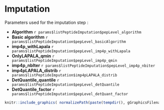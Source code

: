 # Imputation 
       
Parameters used for the imputation step :

* __Algorithm__ `r params$listPeptideImputation$pepLevel_algorithm`
* __Basic algorithm__ `r params$listPeptideImputation$pepLevel_basicAlgorithm`
* __imp4p_withLapala__ `r params$listPeptideImputation$pepLevel_imp4p_withLapala`
* __OnlyLAPALA_qmin__ `r params$listPeptideImputation$pepLevel_imp4p_qmin`
* __imp4p_nbIter__ `r params$listPeptideImputation$pepLevel_imp4p_nbiter`
* __imp4pLAPALA_distrib__ `r params$listPeptideImputation$imp4pLAPALA_distrib`
* __DetQuantile_quantile__ `r params$listPeptideImputation$pepLevel_detQuantile`
* __DetQuantile_factor__ `r params$listPeptideImputation$pepLevel_detQuant_factor`

```r
knitr::include_graphics( normalizePath(paste(tempdir(), gGraphicsFilenames$MVtypePlot, sep="/")))
```
